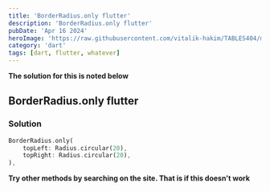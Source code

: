 ```yaml
---
title: 'BorderRadius.only flutter'
description: 'BorderRadius.only flutter'
pubDate: 'Apr 16 2024'
heroImage: 'https://raw.githubusercontent.com/vitalik-hakim/TABLES404/main/error_b/dart.png'
category: 'dart'
tags: [dart, flutter, whatever]
---
```


**The solution for this is noted below**

## BorderRadius.only flutter

### Solution

```dart
BorderRadius.only(
    topLeft: Radius.circular(20),
    topRight: Radius.circular(20),
),
```

**Try other methods by searching on the site. That is if this doesn't work**
